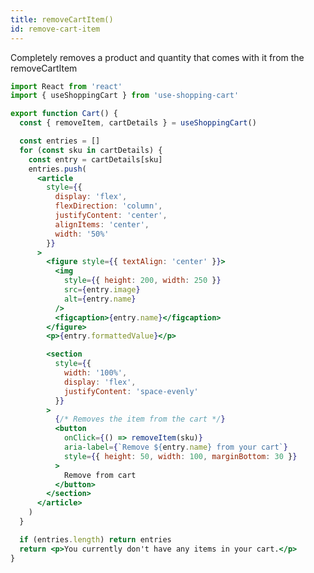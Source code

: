 ```yaml
---
title: removeCartItem()
id: remove-cart-item
---
```


Completely removes a product and quantity that comes with it from the removeCartItem


<CartDisplayWrapper>
  <RemoveCartItem />
</CartDisplayWrapper>

```jsx
import React from 'react'
import { useShoppingCart } from 'use-shopping-cart'

export function Cart() {
  const { removeItem, cartDetails } = useShoppingCart()

  const entries = []
  for (const sku in cartDetails) {
    const entry = cartDetails[sku]
    entries.push(
      <article
        style={{
          display: 'flex',
          flexDirection: 'column',
          justifyContent: 'center',
          alignItems: 'center',
          width: '50%'
        }}
      >
        <figure style={{ textAlign: 'center' }}>
          <img
            style={{ height: 200, width: 250 }}
            src={entry.image}
            alt={entry.name}
          />
          <figcaption>{entry.name}</figcaption>
        </figure>
        <p>{entry.formattedValue}</p>

        <section
          style={{
            width: '100%',
            display: 'flex',
            justifyContent: 'space-evenly'
          }}
        >
          {/* Removes the item from the cart */}
          <button
            onClick={() => removeItem(sku)}
            aria-label={`Remove ${entry.name} from your cart`}
            style={{ height: 50, width: 100, marginBottom: 30 }}
          >
            Remove from cart
          </button>
        </section>
      </article>
    )
  }

  if (entries.length) return entries
  return <p>You currently don't have any items in your cart.</p>
}
```
